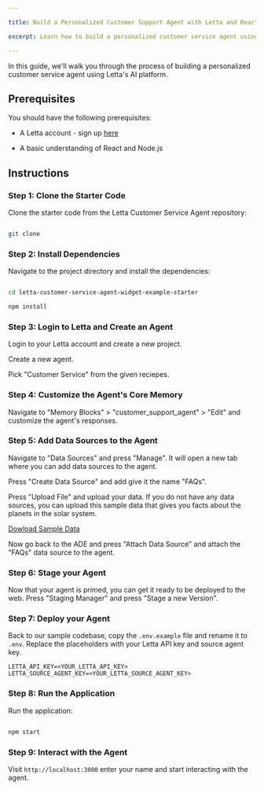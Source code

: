 ```yaml
---

title: Build a Personalized Customer Support Agent with Letta and React

excerpt: Learn how to build a personalized customer service agent using Letta's AI platform.

---
```



In this guide, we'll walk you through the process of building a personalized customer service agent using Letta's AI platform.


## Prerequisites

You should have the following prerequisites:

* A Letta account - sign up [here](https://app.letta.ai/login)

* A basic understanding of React and Node.js


## Instructions

### Step 1: Clone the Starter Code

Clone the starter code from the Letta Customer Service Agent repository:


```bash

git clone

```


### Step 2: Install Dependencies

Navigate to the project directory and install the dependencies:


```bash

cd letta-customer-service-agent-widget-example-starter

npm install

```


### Step 3: Login to Letta and Create an Agent

Login to your Letta account and create a new project.


Create a new agent.


Pick "Customer Service" from the given reciepes.



### Step 4: Customize the Agent's Core Memory

Navigate to "Memory Blocks" > "customer_support_agent" > "Edit" and customize the agent's responses.


### Step 5: Add Data Sources to the Agent

Navigate to "Data Sources" and press "Manage". It will open a new tab where you can add data sources to the agent.


Press "Create Data Source" and add give it the name "FAQs".


Press "Upload File" and upload your data. If you do not have any data sources, you can upload this sample data that gives you facts about the planets in the solar system.

[Dowload Sample Data](https://sampledata.com)


Now go back to the ADE and press "Attach Data Source" and attach the "FAQs" data source to the agent.


### Step 6: Stage your Agent

Now that your agent is primed, you can get it ready to be deployed to the web. Press "Staging Manager" and press "Stage a new Version".


### Step 7: Deploy your Agent

Back to our sample codebase, copy the `.env.example` file and rename it to `.env`. Replace the placeholders with your Letta API key and source agent key.
```
LETTA_API_KEY=<YOUR_LETTA_API_KEY>
LETTA_SOURCE_AGENT_KEY=<YOUR_LETTA_SOURCE_AGENT_KEY>
```


### Step 8: Run the Application

Run the application:


```bash

npm start

```


### Step 9: Interact with the Agent

Visit `http://localhost:3000` enter your name and start interacting with the agent.
